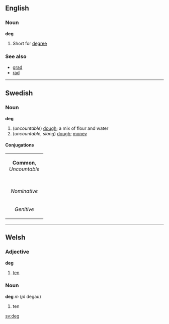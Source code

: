 ==English==
===Noun===
'''deg'''

# Short for [[degree]]

===See also===
*[[grad]]
*[[rad]]

----

==Swedish==
===Noun===
'''deg'''

#(''uncountable'') [[dough]]; a mix of flour and water
#(''uncountable'', ''slang'') [[dough]]; [[money]]

====Conjugations====
{| border=1 cellspacing=0
| bgcolor="#FFFFF0" colspan=5 align=center | '''Common''', ''Uncountable''
|-
|- bgcolor="#FFFFF0" align=center
| width=105 |
| width=105 | ''Indefinite'' 
| width=105 | ''Definite'' 
|- align=center
| width=105 bgcolor="#FFFFF0" | ''Nominative'' 
| [[deg]]
| [[degen]]
|- align=center
| width=105 bgcolor="#FFFFF0" | ''Genitive'' 
| [[degs]]
| [[degens]]
|}

----
==Welsh==
===Adjective===
'''deg'''
# [[ten]]
===Noun===
'''deg''' ''m'' (''pl'' degau)
# ten

[[sv:deg]]